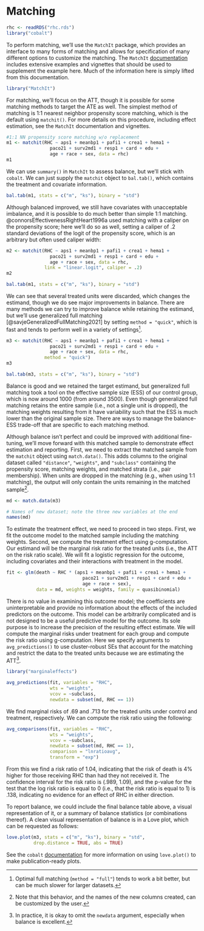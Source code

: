 # Matching {#sec-ex-matching}

```r
rhc <- readRDS("rhc.rds")
library("cobalt")
```

To perform matching, we'll use the `MatchIt` package, which provides an interface to many forms of matching and allows for specification of many different options to customize the matching. The `MatchIt` [documentation](https://kosukeimai.github.io/MatchIt/index.html) includes extensive examples and vignettes that should be used to supplement the example here. Much of the information here is simply lifted from this documentation.

```r
library("MatchIt")
```

For matching, we'll focus on the ATT, though it is possible for some matching methods to target the ATE as well. The simplest method of matching is 1:1 nearest neighbor propensity score matching, which is the default using `matchit()`. For more details on this procedure, including effect estimation, see the `MatchIt` documentation and vignettes.

```r
#1:1 NN propensity score matching w/o replacement
m1 <- matchit(RHC ~ aps1 + meanbp1 + pafi1 + crea1 + hema1 +
                paco21 + surv2md1 + resp1 + card + edu +
                age + race + sex, data = rhc)
m1
```

We can use `summary()` in `MatchIt` to assess balance, but we'll stick with `cobalt`. We can just supply the `matchit` object to `bal.tab()`, which contains the treatment and covariate information.

```r
bal.tab(m1, stats = c("m", "ks"), binary = "std")
```

Although balanced improved, we still have covariates with unacceptable imbalance, and it is possible to do much better than simple 1:1 matching. @connorsEffectivenessRightHeart1996a used matching with a caliper on the propensity score; here we'll do so as well, setting a caliper of .2 standard deviations of the logit of the propensity score, which is an arbitrary but often used caliper width:

```r
m2 <- matchit(RHC ~ aps1 + meanbp1 + pafi1 + crea1 + hema1 +
                paco21 + surv2md1 + resp1 + card + edu +
                age + race + sex, data = rhc,
              link = "linear.logit", caliper = .2)
m2

bal.tab(m1, stats = c("m", "ks"), binary = "std")
```

We can see that several treated units were discarded, which changes the estimand, though we do see major improvements in balance. There are many methods we can try to improve balance while retaining the estimand, but we'll use generalized full matching [@savjeGeneralizedFullMatching2021] by setting `method = "quick"`, which is fast and tends to perform well in a variety of settings[^ex-match-1].

[^ex-match-1]: Optimal full matching (`method = "full"`) tends to work a bit better, but can be much slower for larger datasets.

```r
m3 <- matchit(RHC ~ aps1 + meanbp1 + pafi1 + crea1 + hema1 +
                paco21 + surv2md1 + resp1 + card + edu +
                age + race + sex, data = rhc,
              method = "quick")
m3

bal.tab(m3, stats = c("m", "ks"), binary = "std")
```

Balance is good and we retained the target estimand, but generalized full matching took a tool on the effective sample size (ESS) of our control group, which is now around 1000 (from around 3500). Even though generalized full matching retains the entire sample (i.e., not a single unit is dropped), the matching weights resulting from it have variability such that the ESS is much lower than the original sample size. There are ways to manage the balance-ESS trade-off that are specific to each matching method.

Although balance isn't perfect and could be improved with additional fine-tuning, we'll move forward with this matched sample to demonstrate effect estimation and reporting. First, we need to extract the matched sample from the `matchit` object using `match.data()`. This adds columns to the original dataset called `"distance"`, `"weights"`, and `"subclass"` containing the propensity score, matching weights, and matched strata (i.e., pair membership). When units are dropped in the matching (e.g., when using 1:1 matching), the output will only contain the units remaining in the matched sample[^ex-match-2].

[^ex-match-2]: Note that this behavior, and the names of the new columns created, can be customized by the user.

```r
md <- match.data(m3)

# Names of new dataset; note the three new variables at the end
names(md)
```

To estimate the treatment effect, we need to proceed in two steps. First, we fit the outcome model to the matched sample including the matching weights. Second, we compute the treatment effect using g-computation. Our estimand will be the marginal risk ratio for the treated units (i.e., the ATT on the risk ratio scale). We will fit a logistic regression for the outcome, including covariates and their interactions with treatment in the model.

```r
fit <- glm(death ~ RHC * (aps1 + meanbp1 + pafi1 + crea1 + hema1 +
                            paco21 + surv2md1 + resp1 + card + edu +
                            age + race + sex),
           data = md, weights = weights, family = quasibinomial)
```

There is no value in examining this outcome model; the coefficients are uninterpretable and provide no information about the effects of the included predictors on the outcome. This model can be arbitrarily complicated and is not designed to be a useful predictive model for the outcome. Its sole purpose is to increase the precision of the resulting effect estimate. We will compute the marginal risks under treatment for each group and compute the risk ratio using g-computation. Here we specify arguments to `avg_predictions()` to use cluster-robust SEs that account for the matching and restrict the data to the treated units because we are estimating the ATT[^ex-match-3].

[^ex-match-3]: In practice, it is okay to omit the `newdata` argument, especially when balance is excellent.

```r
library("marginaleffects")

avg_predictions(fit, variables = "RHC",
                wts = "weights",
                vcov = ~subclass,
                newdata = subset(md, RHC == 1))
```

We find marginal risks of .69 and .713 for the treated units under control and treatment, respectively. We can compute the risk ratio using the following:

```r
avg_comparisons(fit, variables = "RHC",
                wts = "weights",
                vcov = ~subclass,
                newdata = subset(md, RHC == 1),
                comparison = "lnratioavg",
                transform = "exp")
```

From this we find a risk ratio of 1.04, indicating that the risk of death is 4% higher for those receiving RHC than had they not received it. The confidence interval for the risk ratio is (.989, 1.09), and the p-value for the test that the log risk ratio is equal to 0 (i.e., that the risk ratio is equal to 1) is .138, indicating no evidence for an effect of RHC in either direction.

To report balance, we could include the final balance table above, a visual representation of it, or a summary of balance statistics (or combinations thereof). A clean visual representation of balance is in a Love plot, which can be requested as follows:

```r
love.plot(m3, stats = c("m", "ks"), binary = "std",
          drop.distance = TRUE, abs = TRUE)
```

See the `cobalt` [documentation](https://ngreifer.github.io/cobalt/) for more information on using `love.plot()` to make publication-ready plots.
